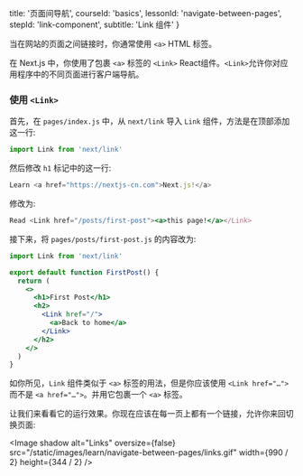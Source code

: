
  title: '页面间导航',
  courseId: 'basics',
  lessonId: 'navigate-between-pages',
  stepId: 'link-component',
  subtitle: 'Link 组件'
}

当在网站的页面之间链接时，你通常使用 `<a>` HTML 标签。

在 Next.js 中，你使用了包裹 `<a>` 标签的 `<Link>` React组件。`<Link>`允许你对应用程序中的不同页面进行客户端导航。

### 使用 `<Link>`

首先，在 `pages/index.js` 中，从 `next/link` 导入 `Link` 组件，方法是在顶部添加这一行:

```js
import Link from 'next/link'
```

然后修改 `h1`  标记中的这一行:

```jsx
Learn <a href="https://nextjs-cn.com">Next.js!</a>
```

修改为:

```jsx
Read <Link href="/posts/first-post"><a>this page!</a></Link>
```

接下来，将 `pages/posts/first-post.js` 的内容改为:

```jsx
import Link from 'next/link'

export default function FirstPost() {
  return (
    <>
      <h1>First Post</h1>
      <h2>
        <Link href="/">
          <a>Back to home</a>
        </Link>
      </h2>
    </>
  )
}
```

如你所见，`Link` 组件类似于 `<a>` 标签的用法，但是你应该使用 `<Link href="…">` 而不是 `<a href="…">`。并用它包裹一个 `<a>` 标签。

让我们来看看它的运行效果。你现在应该在每一页上都有一个链接，允许你来回切换页面:

<Image
  shadow
  alt="Links"
  oversize={false}
  src="/static/images/learn/navigate-between-pages/links.gif"
  width={990 / 2}
  height={344 / 2}
/>


